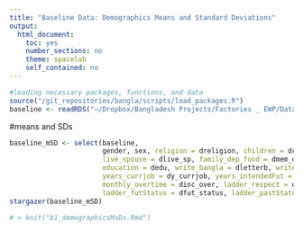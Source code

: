 ```yaml
---
title: "Baseline Data: Demographics Means and Standard Deviations"
output: 
  html_document:
    toc: yes
    number_sections: no
    theme: spacelab
    self_contained: no
---
```


```r
#loading necessary packages, functions, and data
source("/git_repositories/bangla/scripts/load_packages.R")
baseline <- readRDS("~/Dropbox/Bangladesh Projects/Factories _ EWP/Data/baseline/in_process_data/cleaned_baseline.RDS")
```

#means and SDs
```r
baseline_mSD <- select(baseline, 
                       gender, sex, religion = dreligion, children = dchild, child_stay = dchild_stay, married = dmarried, 
                       live_spouse = dlive_sp, family_dep_food = dmem_dep_food, family_dep_income = dmem_dep_fin, 
                       education = dedu, write_bangla = dletterb, write_english = dlettere, years_anyGarment = dy_garment, 
                       years_currjob = dy_currjob, years_intendedFut = dy_exp, salary = salamount, income_spouse = dsp_inc, 
                       monthly_overtime = dinc_over, ladder_respect = dresp_comm, ladder_currStatus = dcurr_status, 
                       ladder_futStatus = dfut_status, ladder_pastStatus = dpast_status, factory, advice = dadvice)
stargazer(baseline_mSD)
```


```r
# > knit("b1_demographicsMsDs.Rmd")
```